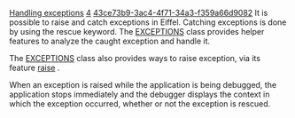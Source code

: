 [[Property:title|Handling exceptions]]
[[Property:weight|4]]
[[Property:uuid|43ce73b9-3ac4-4f71-34a3-f359a66d9082]]
It is possible to raise and catch exceptions in Eiffel. Catching exceptions is done by using the rescue keyword. The [[ref:/libraries/base/reference/exceptions_chart|EXCEPTIONS]]  class provides helper features to analyze the caught exception and handle it. 

The [[ref:/libraries/base/reference/exceptions_chart|EXCEPTIONS]] class also provides ways to raise exception, via its feature [[ref:libraries/base/reference/exceptions_flatshort|raise]] . 

When an exception is raised while the application is being debugged, the application stops immediately and the debugger displays the context in which the exception occurred, whether or not the exception is rescued.

{{seealso|<br/>
[[ET: Design by Contract (tm), Assertions and Exceptions|Reference of exceptions]]  }}

